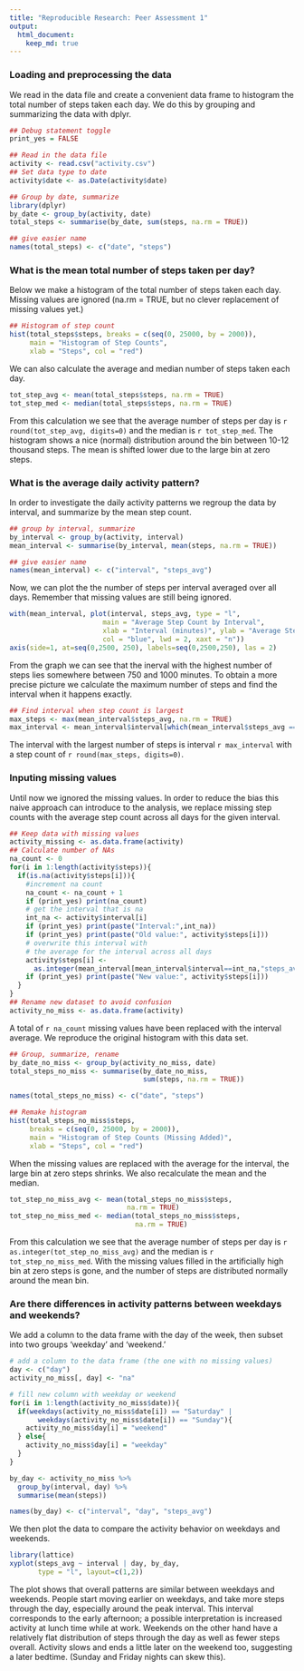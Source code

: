 ```yaml
---
title: "Reproducible Research: Peer Assessment 1"
output: 
  html_document:
    keep_md: true
---
```



### Loading and preprocessing the data
We read in the data file and create a convenient data frame to histogram the total number of steps taken each day. We do this by grouping and summarizing the data with dplyr.

```r
## Debug statement toggle
print_yes = FALSE

## Read in the data file
activity <- read.csv("activity.csv")
## Set data type to date
activity$date <- as.Date(activity$date)

## Group by date, summarize
library(dplyr)
by_date <- group_by(activity, date)
total_steps <- summarise(by_date, sum(steps, na.rm = TRUE))

## give easier name
names(total_steps) <- c("date", "steps")

```

### What is the mean total number of steps taken per day?

Below we make a histogram of the total number of steps taken each day. Missing values are ignored (na.rm = TRUE, but no clever replacement of missing values yet.)

```r
## Histogram of step count
hist(total_steps$steps, breaks = c(seq(0, 25000, by = 2000)), 
     main = "Histogram of Step Counts", 
     xlab = "Steps", col = "red")
```

We can also calculate the average and median number of steps taken each day.
```r
tot_step_avg <- mean(total_steps$steps, na.rm = TRUE)
tot_step_med <- median(total_steps$steps, na.rm = TRUE)
```
From this calculation we see that the average number of steps per day is `r round(tot_step_avg, digits=0)` and the median is `r tot_step_med`. The histogram shows a nice (normal) distribution around the bin between 10-12 thousand steps.  The mean is shifted lower due to the large bin at zero steps.  

### What is the average daily activity pattern?
In order to investigate the daily activity patterns we regroup the data by interval, and summarize by the mean step count. 

```r
## group by interval, summarize
by_interval <- group_by(activity, interval)
mean_interval <- summarise(by_interval, mean(steps, na.rm = TRUE))

## give easier name
names(mean_interval) <- c("interval", "steps_avg")

```

Now, we can plot the the number of steps per interval averaged over all days.  Remember that missing values are still being ignored.
```r
with(mean_interval, plot(interval, steps_avg, type = "l", 
                       main = "Average Step Count by Interval", 
                       xlab = "Interval (minutes)", ylab = "Average Steps", 
                       col = "blue", lwd = 2, xaxt = "n"))
axis(side=1, at=seq(0,2500, 250), labels=seq(0,2500,250), las = 2)
```

From the graph we can see that the inerval with the highest number of steps lies somewhere between 750 and 1000 minutes. To obtain a more precise picture we calculate the maximum number of steps and find the interval when it happens exactly.

```r
## Find interval when step count is largest
max_steps <- max(mean_interval$steps_avg, na.rm = TRUE)
max_interval <- mean_interval$interval[which(mean_interval$steps_avg == max_steps)]
```
The interval with the largest number of steps is interval `r max_interval` with a step count of `r round(max_steps, digits=0)`. 

### Inputing missing values
Until now we ignored the missing values.  In order to reduce the bias this naive approach can introduce to the analysis, we replace missing step counts with the average step count across all days for the given interval.  

```r
## Keep data with missing values
activity_missing <- as.data.frame(activity)
## Calculate number of NAs
na_count <- 0
for(i in 1:length(activity$steps)){
  if(is.na(activity$steps[i])){
    #increment na count
    na_count <- na_count + 1
    if (print_yes) print(na_count)
    # get the interval that is na
    int_na <- activity$interval[i]
    if (print_yes) print(paste("Interval:",int_na))
    if (print_yes) print(paste("Old value:", activity$steps[i]))
    # overwrite this interval with 
    # the average for the interval across all days
    activity$steps[i] <- 
      as.integer(mean_interval[mean_interval$interval==int_na,"steps_avg"])
    if (print_yes) print(paste("New value:", activity$steps[i]))
  }
}
## Rename new dataset to avoid confusion
activity_no_miss <- as.data.frame(activity)


```

A total of `r na_count` missing values have been replaced with the interval average. We reproduce the original histogram with this data set.

```r
## Group, summarize, rename
by_date_no_miss <- group_by(activity_no_miss, date)
total_steps_no_miss <- summarise(by_date_no_miss, 
                                 sum(steps, na.rm = TRUE))

names(total_steps_no_miss) <- c("date", "steps")

## Remake histogram
hist(total_steps_no_miss$steps, 
     breaks = c(seq(0, 25000, by = 2000)), 
     main = "Histogram of Step Counts (Missing Added)", 
     xlab = "Steps", col = "red")

```

When the missing values are replaced with the average for the interval, the large bin at zero steps shrinks. We also recalculate the mean and the median.

```r
tot_step_no_miss_avg <- mean(total_steps_no_miss$steps, 
                             na.rm = TRUE)
tot_step_no_miss_med <- median(total_steps_no_miss$steps, 
                               na.rm = TRUE)
```
From this calculation we see that the average number of steps per day is `r as.integer(tot_step_no_miss_avg)` and the median is `r tot_step_no_miss_med`. With the missing values filled in the artificially high bin at zero steps is gone, and the number of steps are distributed normally around the mean bin. 

### Are there differences in activity patterns between weekdays and weekends?
We add a column to the data frame with the day of the week, then subset into two groups 'weekday' and 'weekend.' 

```r
# add a column to the data frame (the one with no missing values)
day <- c("day")
activity_no_miss[, day] <- "na"

# fill new column with weekday or weekend
for(i in 1:length(activity_no_miss$date)){
  if(weekdays(activity_no_miss$date[i]) == "Saturday" |
       weekdays(activity_no_miss$date[i]) == "Sunday"){
    activity_no_miss$day[i] = "weekend"
  } else{
    activity_no_miss$day[i] = "weekday"
  }
}

by_day <- activity_no_miss %>%
  group_by(interval, day) %>%
  summarise(mean(steps))

names(by_day) <- c("interval", "day", "steps_avg")

```

We then plot the data to compare the activity behavior on weekdays and weekends.
```r
library(lattice)
xyplot(steps_avg ~ interval | day, by_day, 
       type = "l", layout=c(1,2))
```

The plot shows that overall patterns are similar between weekdays and weekends.  People start moving earlier on weekdays, and take more steps through the day, especially around the peak interval. This interval corresponds to the early afternoon; a possible interpretation is increased activity at lunch time while at work. Weekends on the other hand have a relatively flat distribution of steps through the day as well as fewer steps overall. Activity slows and ends a little later on the weekend too, suggesting a later bedtime. (Sunday and Friday nights can skew this).

